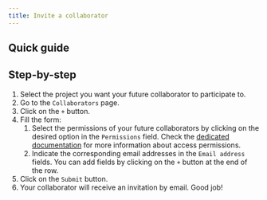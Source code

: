 ```yaml
---
title: Invite a collaborator
---
```




## Quick guide

<VideoPlayer src="../../../medias/webm/invite-a-collaborator.webm"/>


## Step-by-step

1. Select the project you want your future collaborator to participate to.
2. Go to the `Collaborators` page.
3. Click on the `+` button.
4. Fill the form:
    1. Select the permissions of your future collaborators by clicking on the desired option in the `Permissions` field. Check the [dedicated documentation](collaborators/whats-a-collaborator) for more information about access permissions.
    2. Indicate the corresponding email addresses in the `Email address` fields. You can add fields by clicking on the `+` button at the end of the row.
5. Click on the `Submit` button.
6. Your collaborator will receive an invitation by email. Good job!